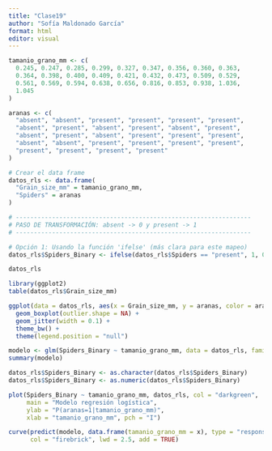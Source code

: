 ```yaml
---
title: "Clase19"
author: "Sofía Maldonado García"
format: html
editor: visual
---
```


```r
tamanio_grano_mm <- c(
  0.245, 0.247, 0.285, 0.299, 0.327, 0.347, 0.356, 0.360, 0.363,
  0.364, 0.398, 0.400, 0.409, 0.421, 0.432, 0.473, 0.509, 0.529,
  0.561, 0.569, 0.594, 0.638, 0.656, 0.816, 0.853, 0.938, 1.036,
  1.045
)

aranas <- c(
  "absent", "absent", "present", "present", "present", "present",
  "absent", "present", "absent", "present", "absent", "present",
  "absent", "present", "absent", "present", "present", "present",
  "absent", "absent", "present", "present", "present", "present",
  "present", "present", "present", "present"
)

# Crear el data frame
datos_rls <- data.frame(
  "Grain_size_mm" = tamanio_grano_mm,
  "Spiders" = aranas
)

# -----------------------------------------------------------------
# PASO DE TRANSFORMACIÓN: absent -> 0 y present -> 1
# -----------------------------------------------------------------

# Opción 1: Usando la función 'ifelse' (más clara para este mapeo)
datos_rls$Spiders_Binary <- ifelse(datos_rls$Spiders == "present", 1, 0)
```

```r
datos_rls
```

```r
library(ggplot2)
table(datos_rls$Grain_size_mm)

ggplot(data = datos_rls, aes(x = Grain_size_mm, y = aranas, color = aranas)) +
  geom_boxplot(outlier.shape = NA) +
  geom_jitter(width = 0.1) +
  theme_bw() +
  theme(legend.position = "null")
```

```r
modelo <- glm(Spiders_Binary ~ tamanio_grano_mm, data = datos_rls, family = "binomial")
summary(modelo)

datos_rls$Spiders_Binary <- as.character(datos_rls$Spiders_Binary)
datos_rls$Spiders_Binary <- as.numeric(datos_rls$Spiders_Binary)

plot(Spiders_Binary ~ tamanio_grano_mm, datos_rls, col = "darkgreen",
     main = "Modelo regresión logística",
     ylab = "P(aranas=1|tamanio_grano_mm)",
     xlab = "tamanio_grano_mm", pch = "I")

curve(predict(modelo, data.frame(tamanio_grano_mm = x), type = "response"),
      col = "firebrick", lwd = 2.5, add = TRUE)
```
